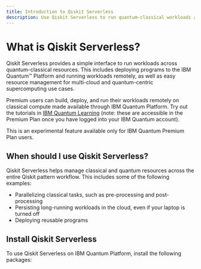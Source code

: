 ```yaml
---
title: Introduction to Qiskit Serverless
description: Use Qiskit Serverless to run quantum-classical workloads across the cloud and on quantum-centric supercomputers.
---
```


# What is Qiskit Serverless?

Qiskit Serverless provides a simple interface to run workloads across quantum-classical resources. This includes deploying programs to the IBM Quantum&trade; Platform and running workloads remotely, as well as easy resource management for multi-cloud and quantum-centric supercomputing use cases.

Premium users can build, deploy, and run their workloads remotely on classical compute made available through IBM Quantum Platform. Try out the tutorials in [IBM Quantum Learning](https://learning.quantum.ibm.com/catalog/tutorials?topics=qiskit-patterns) (note: these are accessible in the Premium Plan once you have logged into your IBM Quantum account).

<Admonition type="note">
    This is an experimental feature available only for IBM Quantum Premium Plan users.
</Admonition>

## When should I use Qiskit Serverless?

Qiskit Serverless helps manage classical and quantum resources across the entire Qiskit pattern workflow. This includes some of the following examples:

- Parallelizing classical tasks, such as pre-processing and post-processing
- Persisting long-running workloads in the cloud, even if your laptop is turned off
- Deploying reusable programs

## Install Qiskit Serverless

To use Qiskit Serverless on IBM Quantum Platform, install the following packages:

```bash
pip install qiskit-ibm-catalog
qiskit_serverless
```

`qiskit_ibm_catalog` provides the client-side tools to upload and run remote programs, while `qiskit_serverless` provides server-side tools to distribute compute and manage data. These packages require `python` 3.11+. For users and organizations who want to run Serverless on custom infrastructure, follow the [Cloud infrastructure setup](https://qiskit.github.io/qiskit-serverless/cloud.html) guide.

<Admonition type="tip">
Currently, the IBM Quantum workloads table only reflects Qiskit Runtime workloads. Use `job.status()` to see your Qiskit Serverless workload's current status.
</Admonition>

## Next steps

<Admonition type="info" title="Recommendations">

Explore how to [write your first Qiskit Serverless program](./serverless-first-program).

</Admonition>